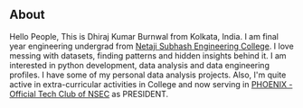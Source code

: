 ## About

Hello People,
This is Dhiraj Kumar Burnwal from Kolkata, India. I am final year engineering undergrad from [Netaji Subhash Engineering College](https://www.nsec.ac.in/). I love messing with datasets, finding patterns and hidden insights behind it. I am interested in python development, data analysis and data engineering profiles.  I have some of my personal data analysis projects. 
Also, I'm quite active in extra-curricular activities in College and now serving in [PHOENIX - Official Tech Club of NSEC](https://phoenixnsec.in) as PRESIDENT.